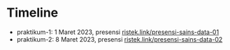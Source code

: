 # Timeline

- praktikum-1: 1 Maret 2023, presensi [ristek.link/presensi-sains-data-01](https://ristek.link/presensi-sains-data-01)
- praktikum-2: 8 Maret 2023, presensi [ristek.link/presensi-sains-data-02](https://ristek.link/presensi-sains-data-02)